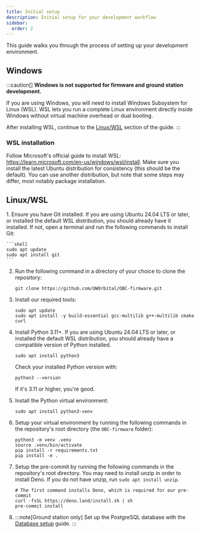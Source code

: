 ```yaml
---
title: Initial setup
description: Initial setup for your development workflow
sidebar:
  order: 2
---
```


This guide walks you through the process of setting up your development environment.

## Windows
:::caution[]
**Windows is not supported for firmware and ground station development.**

If you are using Windows, you will need to install Windows Subsystem for Linux (WSL). WSL lets you run a complete Linux environment directly inside Windows without virtual machine overhead or dual booting.

After installing WSL, continue to the [Linux/WSL](#linuxwsl) section of the guide.
:::

### WSL installation

Follow Microsoft's official guide to install WSL: https://learn.microsoft.com/en-us/windows/wsl/install. Make sure you install the latest Ubuntu distribution for consistency (this should be the default). You can use another distribution, but note that some steps may differ, most notably package installation.

## Linux/WSL

<Steps>
1. Ensure you have Git installed. If you are using Ubuntu 24.04 LTS or later, or installed the default WSL distribution, you should already have it installed.
If not, open a terminal and run the following commands to install Git:

    ```shell
    sudo apt update
    sudo apt install git
    ```

2. Run the following command in a directory of your choice to clone the repository:
    ```shell
    git clone https://github.com/UWOrbital/OBC-firmware.git
    ```

3. Install our required tools:

    ```shell
    sudo apt update
    sudo apt install -y build-essential gcc-multilib g++-multilib cmake curl
    ```

4. Install Python 3.11+. If you are using Ubuntu 24.04 LTS or later, or installed the default WSL distribution, you should already have a compatible version of Python installed.

    ```shell
    sudo apt install python3
    ```
    
    Check your installed Python version with:
    ```shell
    python3 --version
    ```
    If it's 3.11 or higher, you're good.

5. Install the Python virtual environment:

    ```shell
    sudo apt install python3-venv
    ```

6. Setup your virtual environment by running the following commands in the repository's root directory (the `OBC-firmware` folder):

    ```shell
    python3 -m venv .venv
    source .venv/bin/activate
    pip install -r requirements.txt
    pip install -e .

7. Setup the pre-commit by running the following commands in the repository's root directory. You may need to install unzip in order to install Deno. If you do not have unzip, run `sudo apt install unzip`.

    ```shell
    # The first command installs Deno, which is required for our pre-commit
    curl -fsSL https://deno.land/install.sh | sh
    pre-commit install
    ```

8. 
    :::note[Ground station only]
    Set up the PostgreSQL database with the [Database setup](/OBC-firmware/start-here/database-setup) guide.
    :::
</Steps>

